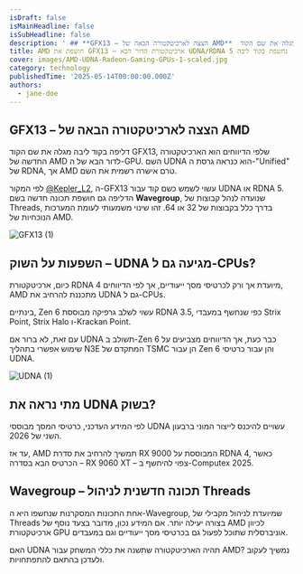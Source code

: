 ```yaml
---
isDraft: false
isMainHeadline: false
isSubHeadline: false
description: ' ## **GFX13 – הצצה לארכיטקטורה הבאה של AMD**  דליפה בקוד ליבה מגלה את שם הקוד GFX13, שלפי הדיווחים הוא הארכיטקטורה החדשה של AMD לדור הבא של '
title: AMD חושפת את GFX13 – ארכיטקטורת הדור הבא UDNA/RDNA 5 נחשפת בקוד ליבה
cover: images/AMD-UDNA-Radeon-Gaming-GPUs-1-scaled.jpg
category: technology
publishedTime: '2025-05-14T00:00:00.000Z'
authors:
  - jane-doe
---
```


## **GFX13 – הצצה לארכיטקטורה הבאה של AMD**

דליפה בקוד ליבה מגלה את שם הקוד GFX13, שלפי הדיווחים הוא הארכיטקטורה החדשה של AMD לדור הבא של ה-GPU. השם UDNA הוא כנראה גרסת ה-"Unified" של RDNA, אך AMD טרם אישרה רשמית את השם.

לפי המקור [@Kepler\_L2](https://x.com/Kepler_L2/status/1922109005389840884), ה-GFX13 עשוי לשמש כשם קוד עבור UDNA או RDNA 5. הדליפה גם חושפת תכונה חדשה בשם **Wavegroup**, שנועדה לנהל קבוצות של Threads, בדרך כלל בקבוצות של 32 או 64. זהו שינוי משמעותי לעומת המערכות הנוכחיות של AMD.

![GFX13 (1)](images/GFX13-1.png)

## **השפעות על השוק – UDNA מגיעה גם ל-CPUs?**

כיום, ארכיטקטורת RDNA 4 מיועדת אך ורק לכרטיסי מסך ייעודיים, אך לפי הדיווחים, AMD מתכננת להרחיב את UDNA גם ל-CPUs.

בינתיים, Zen 6 עשוי לשלב גרפיקה מבוססת RDNA 3.5, כפי שנחשף במעבדי Strix Point, Strix Halo ו-Krackan Point.

עם זאת, לא ברור אם UDNA תשולב ב-Zen 6 כבר כעת, אך הדיווחים מצביעים על שימוש אפשרי בתהליך N3E המתקדם של TSMC הן עבור Zen 6 והן עבור כרטיסי UDNA.

![UDNA (1)](images/UDNA-1-1600x900.jpg)

## **מתי נראה את UDNA בשוק?**

לפי המידע העדכני, כרטיסי המסך מבוססי UDNA עשויים להיכנס לייצור המוני ברבעון השני של 2026.

עד אז, AMD תמשיך להרחיב את סדרת RX 9000 המבוססת על RDNA 4, כאשר הכרטיס הבא בסדרה – RX 9060 XT – צפוי להיחשף ב-Computex 2025.

## **Wavegroup – תכונה חדשנית לניהול Threads**

אחת התכונות המסקרנות שנחשפו היא ה-Wavegroup, שמיועדת לניהול מקבילי של Threads בצורה יעילה יותר. אם המידע נכון, מדובר בצעד נוסף של AMD לכיוון ארכיטקטורת GPU אוניברסלית שתוכל לפעול גם בכרטיסי מסך ייעודיים וגם במעבדים.

האם UDNA תהיה הארכיטקטורה שתשנה את כללי המשחק עבור AMD? נמשיך לעקוב ולעדכן בהתאם להתפתחויות.
